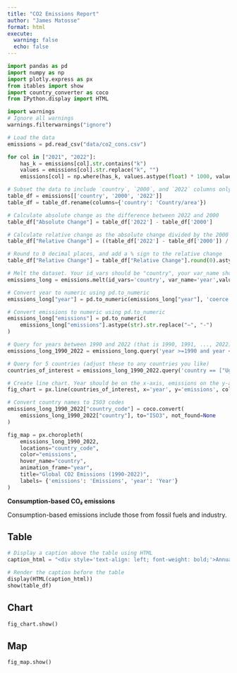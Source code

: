 ```yaml
---
title: "CO2 Emissions Report"
author: "James Matosse"
format: html
execute:
  warning: false
  echo: false
---
```


```python
import pandas as pd
import numpy as np
import plotly.express as px
from itables import show
import country_converter as coco
from IPython.display import HTML
```

```python
import warnings
# Ignore all warnings
warnings.filterwarnings("ignore")
```

```python
# Load the data
emissions = pd.read_csv("data/co2_cons.csv")
```

```python
for col in ["2021", "2022"]:
    has_k = emissions[col].str.contains("k")
    values = emissions[col].str.replace("k", "")
    emissions[col] = np.where(has_k, values.astype(float) * 1000, values.astype(float))
```

```python
# Subset the data to include `country`, `2000`, and `2022` columns only.
table_df = emissions[['country', '2000', '2022']]
table_df = table_df.rename(columns={'country': 'Country/area'})

# Calculate absolute change as the difference between 2022 and 2000
table_df["Absolute Change"] = table_df['2022'] - table_df['2000']

# Calculate relative change as the absolute change divided by the 2000 emissions, then multiplied by 100
table_df["Relative Change"] = ((table_df['2022'] - table_df['2000']) / table_df['2000']) * 100

# Round to 0 decimal places, and add a % sign to the relative change
table_df["Relative Change"] = table_df["Relative Change"].round(0).astype(str) + "%"
```


```python
# Melt the dataset. Your id_vars should be "country", your var_name should be "year" and your value_name should be "emissions".
emissions_long = emissions.melt(id_vars='country', var_name='year',value_name='emissions')

# Convert year to numeric using pd.to_numeric
emissions_long["year"] = pd.to_numeric(emissions_long["year"], 'coerce')

# Convert emissions to numeric using pd.to_numeric
emissions_long["emissions"] = pd.to_numeric(
    emissions_long["emissions"].astype(str).str.replace("−", "-")
)

# Query for years between 1990 and 2022 (that is 1990, 1991, ..., 2022)
emissions_long_1990_2022 = emissions_long.query('year >=1990 and year <=2022')

# Query for 5 countries (adjust these to any countries you like)
countries_of_interest = emissions_long_1990_2022.query('country == ["Uganda", "South Africa", "Ghana", "Nigeria", "Japan"]')

# Create line chart. Year should be on the x-axis, emissions on the y-axis, and color should be by country.
fig_chart = px.line(countries_of_interest, x='year', y='emissions', color='country', title= 'CO2 Emissions (1990-2022) for Selected Countries', labels= {'emissions': 'Emissions', 'year': 'Year', 'country': 'Country'})

```

```python
# Convert country names to ISO3 codes
emissions_long_1990_2022["country_code"] = coco.convert(
    emissions_long_1990_2022["country"], to="ISO3", not_found=None
)

fig_map = px.choropleth(
    emissions_long_1990_2022,
    locations="country_code",
    color="emissions",
    hover_name="country",
    animation_frame="year",
    title="Global CO2 Emissions (1990-2022)",
    labels= {'emissions': 'Emissions', 'year': 'Year'}
)

```

**Consumption-based CO₂ emissions**

Consumption-based emissions include those from fossil fuels and industry.


::: {.panel-tabset}

## Table

```python
# Display a caption above the table using HTML
caption_html = "<div style='text-align: left; font-weight: bold;'>Annual consumption-based CO₂ emissions</div>"

# Render the caption before the table
display(HTML(caption_html))
show(table_df)
```

## Chart

```python
fig_chart.show()
```

## Map

```python
fig_map.show()
```

:::

